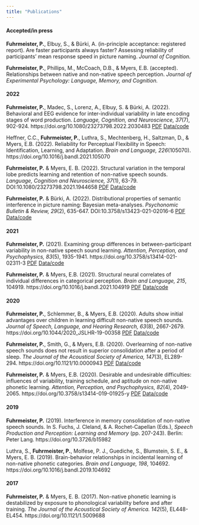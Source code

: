```yaml
---
title: "Publications"
---
```


<!-- #### Submitted/under review -->

#### Accepted/in press

**Fuhrmeister, P.**, Elbuy, S., & Bürki, A. (in-principle acceptance: registered report). Are faster participants always faster? Assessing reliability of participants’ mean response speed in picture naming. *Journal of Cognition.*

**Fuhrmeister, P.**, Phillips, M., McCoach, D.B., & Myers, E.B. (accepted). Relationships between native and non-native speech perception. *Journal of Experimental Psychology: Language, Memory, and Cognition.*

#### 2022

**Fuhrmeister, P.**, Madec, S., Lorenz, A., Elbuy, S. & Bürki, A. (2022). Behavioral and EEG evidence for inter-individual variability in late encoding stages of word production. *Language, Cognition, and Neuroscience, 37*(7), 902-924. https://doi.org/10.1080/23273798.2022.2030483 <a href="Fuhrmeister_et_al_2022.pdf" target="_blank">PDF</a>  <a href="https://osf.io/svjh5/" target="_blank">Data/code</a>

Heffner, C.C., **Fuhrmeister, P.**, Luthra, S., Mechtenberg, H., Saltzman, D., & Myers, E.B. (2022). Reliability for Perceptual Flexibility in Speech: Identification, Learning, and Adaptation. *Brain and Language, 226*(105070). https://doi.org/10.1016/j.bandl.2021.105070

**Fuhrmeister, P.** & Myers, E. B. (2022). Structural variation in the temporal lobe predicts learning and retention of non-native speech sounds. *Language, Cognition and Neuroscience, 37*(1), 63-79. DOI:10.1080/23273798.2021.1944658 <a href="Fuhrmeister_Myers_2021b.pdf" target="_blank">PDF</a>  <a href="https://osf.io/vbtxd/" target="_blank">Data/code</a>

**Fuhrmeister, P.** & Bürki, A. (2022). Distributional properties of semantic interference in picture naming: Bayesian meta-analyses. *Psychonomic Bulletin & Review, 29*(2), 635-647. DOI:10.3758/s13423-021-02016-6 <a href="Fuhrmeister_Bürki_2021.pdf" target="_blank">PDF</a>  <a href="https://osf.io/v2fx5/" target="_blank">Data/code</a>

#### 2021

**Fuhrmeister, P.** (2021). Examining group differences in between-participant variability in non-native speech sound learning. *Attention, Perception, and Psychophysics, 83*(5), 1935-1941. https://doi.org/10.3758/s13414-021-02311-3 <a href="Fuhrmeister_2021.pdf" target="_blank">PDF</a>  <a href="https://osf.io/x4erd/" target="_blank">Data/code</a>

**Fuhrmeister, P.** & Myers, E.B. (2021). Structural neural correlates of individual differences in categorical perception. *Brain and Language, 215*, 104919. https://doi.org/10.1016/j.bandl.2021.104919 <a href="Fuhrmeister_Myers_2021a.pdf" target="_blank">PDF</a>  <a href="https://osf.io/7hak4/" target="_blank">Data/code</a>


#### 2020

**Fuhrmeister, P.**, Schlemmer, B., & Myers, E.B. (2020). Adults show initial advantages over children in learning difficult non-native speech sounds. *Journal of Speech, Language, and Hearing Research, 63*(8), 2667-2679. https://doi.org/10.1044/2020_JSLHR-19-00358 <a href="Fuhrmeister_Schlemmer_Myers_2020.pdf" target="_blank">PDF</a>  <a href="https://osf.io/tfmg8/" target="_blank">Data/code</a>

**Fuhrmeister, P.**, Smith, G., & Myers, E.B. (2020). Overlearning of non-native speech sounds does not result in superior consolidation after a period of sleep. *The Journal of the Acoustical Society of America, 147*(3), EL289-294. https://doi.org/10.1121/10.0000943 <a href="Fuhrmeister_Smith_Myers_2020.pdf" target="_blank">PDF</a>  <a href="https://osf.io/hm24w/" target="_blank">Data/code</a>

**Fuhrmeister, P.** & Myers, E.B. (2020). Desirable and undesirable difficulties: influences of variability, training schedule, and aptitude on non-native phonetic learning. *Attention, Perception, and Psychophysics, 82*(4), 2049-2065. https://doi.org/10.3758/s13414-019-01925-y <a href="Fuhrmeister_Myers_2020.pdf" target="_blank">PDF</a>  <a href="https://osf.io/ujm4f/" target="_blank">Data/code</a>


#### 2019

**Fuhrmeister, P.** (2019). Interference in memory consolidation of non-native speech sounds. In S. Fuchs, J. Cleland, & A. Rochet-Capellan (Eds.), *Speech Production and Perception: Learning and Memory* (pp. 207-243). Berlin: Peter Lang. https://doi.org/10.3726/b15982

Luthra, S., **Fuhrmeister, P.**, Molfese, P. J., Guediche, S., Blumstein, S. E., & Myers, E. B. (2019). Brain-behavior relationships in incidental learning of non-native phonetic categories. *Brain and Language, 198*, 104692. https://doi.org/10.1016/j.bandl.2019.104692  


#### 2017

**Fuhrmeister, P.** & Myers, E. B. (2017). Non-native phonetic learning is destabilized by exposure to phonological variability before and after training. *The Journal of the Acoustical Society of America. 142*(5), EL448-EL454. https://doi.org/10.1121/1.5009688
